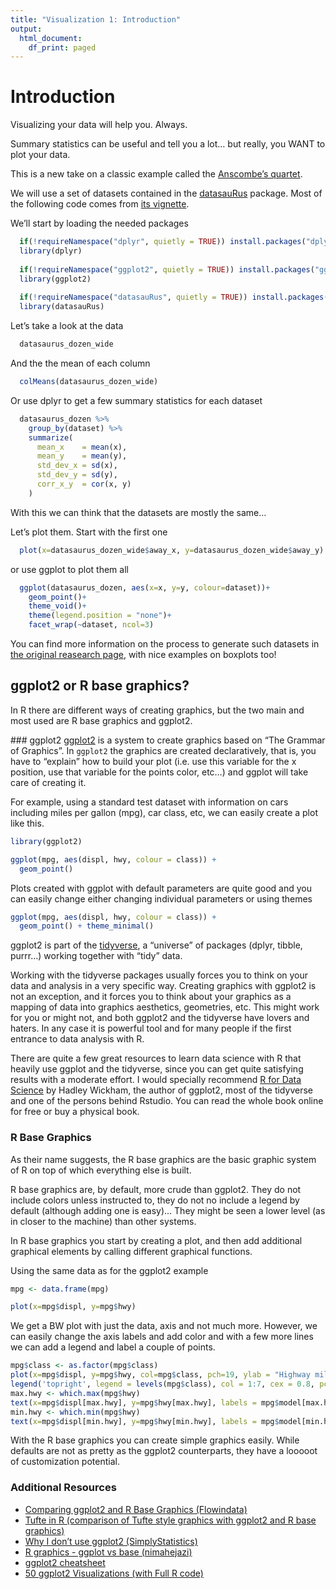 ```yaml
---
title: "Visualization 1: Introduction"
output:
  html_document:
    df_print: paged
---
```


# Introduction

  Visualizing your data will help you. Always.
  
  Summary statistics can be useful and tell you a lot... but really, you
  WANT to plot your data.
  
  This is a new take on a classic example called the 
  [Anscombe's quartet](https://en.wikipedia.org/wiki/Anscombe%27s_quartet).
  
  We will use a set of datasets contained in the 
  [datasauRus](https://cran.r-project.org/web/packages/datasauRus/) package. 
  Most of the following code comes from 
  [its vignette](https://cran.r-project.org/web/packages/datasauRus/vignettes/Datasaurus.html).

  We'll start by loading the needed packages
  
```r
  if(!requireNamespace("dplyr", quietly = TRUE)) install.packages("dplyr")
  library(dplyr)
  
  if(!requireNamespace("ggplot2", quietly = TRUE)) install.packages("ggplot2")
  library(ggplot2)
  
  if(!requireNamespace("datasauRus", quietly = TRUE)) install.packages("datasauRus")
  library(datasauRus)

```

Let's take a look at the data

```r
  datasaurus_dozen_wide

```

And the the mean of each column
```r
  colMeans(datasaurus_dozen_wide)
```

Or use dplyr to get a few summary statistics for each dataset

```r
  datasaurus_dozen %>% 
    group_by(dataset) %>% 
    summarize(
      mean_x    = mean(x),
      mean_y    = mean(y),
      std_dev_x = sd(x),
      std_dev_y = sd(y),
      corr_x_y  = cor(x, y)
    )
```

With this we can think that the datasets are mostly the same...

Let's plot them. Start with the first one

```r
  plot(x=datasaurus_dozen_wide$away_x, y=datasaurus_dozen_wide$away_y)
```

or use ggplot to plot them all
```r
  ggplot(datasaurus_dozen, aes(x=x, y=y, colour=dataset))+
    geom_point()+
    theme_void()+
    theme(legend.position = "none")+
    facet_wrap(~dataset, ncol=3)

```


  You can find more information on the process to generate such datasets in 
  [the original reasearch page](https://www.autodeskresearch.com/publications/samestats),
  with nice examples on boxplots too!
  
  

## ggplot2 or R base graphics?

  In R there are different ways of creating graphics, but the two main and 
  most used are R base graphics and ggplot2.
  
  ### ggplot2
  [ggplot2](https://ggplot2.tidyverse.org/) is a system to create graphics
  based on "The Grammar of Graphics". In `ggplot2` the graphics are created 
  declaratively, that is, you have to "explain" how to build your plot 
  (i.e. use this variable for the x position, use that variable for the points 
  color, etc...) and ggplot will take care of creating it. 

  For example, using a standard test dataset with information on cars including
  miles per gallon (mpg), car class, etc, we can easily create a plot like this.
  

```r
library(ggplot2)

ggplot(mpg, aes(displ, hwy, colour = class)) + 
  geom_point()
```

  Plots created with ggplot with default parameters are quite good and you can 
  easily change either changing individual parameters or using themes
  

```r
ggplot(mpg, aes(displ, hwy, colour = class)) + 
  geom_point() + theme_minimal()
```

  ggplot2 is part of the [tidyverse](https://www.tidyverse.org/), a "universe" 
  of packages (dplyr, tibble, purrr...) working together with "tidy" data. 

  Working with the tidyverse packages usually forces you to think on your data 
  and analysis in a very specific way. Creating graphics with ggplot2 is not
  an exception, and it forces you to think about your graphics as a mapping of
  data into graphics aesthetics, geometries, etc. This might work for you 
  or might not, and both ggplot2 and the tidyverse have lovers and haters. 
  In any case it is powerful tool and for many people if the first entrance
  to data analysis with R.
  
  There are quite a few great resources to learn data science with R that 
  heavily use ggplot and the tidyverse, since you can get quite satisfying 
  results with a moderate effort. I would specially recommend 
  [R for Data Science](https://r4ds.had.co.nz/) by Hadley Wickham, the author
  of ggplot2, most of the tidyverse and one of the persons behind Rstudio. 
  You can read the whole book online for free or buy a physical book.
  
### R Base Graphics

  As their name suggests, the R base graphics are the basic graphic system of R
  on top of which everything else is built. 
  
  R base graphics are, by default, more crude than ggplot2. They do not include
  colors unless instructed to, they do not no include a legend by default 
  (although adding one is easy)... They might be seen a lower level (as in 
  closer to the machine) than other systems.
  
  In R base graphics you start by creating a plot, and then add additional 
  graphical elements by calling different graphical functions.
  
  Using the same data as for the ggplot2 example
  
```r
mpg <- data.frame(mpg)

plot(x=mpg$displ, y=mpg$hwy)
```

We get a BW plot with just the data, axis and not much more. However, we can 
easily change the axis labels and add color and with 
a few more lines we can add a legend and label a couple of points.

```r
mpg$class <- as.factor(mpg$class)
plot(x=mpg$displ, y=mpg$hwy, col=mpg$class, pch=19, ylab = "Highway miles per gallon", xlab="engine displacement (liters)")
legend('topright', legend = levels(mpg$class), col = 1:7, cex = 0.8, pch = 19)
max.hwy <- which.max(mpg$hwy)
text(x=mpg$displ[max.hwy], y=mpg$hwy[max.hwy], labels = mpg$model[max.hwy], pos=4)
min.hwy <- which.min(mpg$hwy)
text(x=mpg$displ[min.hwy], y=mpg$hwy[min.hwy], labels = mpg$model[min.hwy], pos=4)
```
  
  With the R base graphics you can create simple graphics easily. While
  defaults are not as pretty as the ggplot2 counterparts, they
  have a looooot of customization potential.
  
### Additional Resources

* [Comparing ggplot2 and R Base Graphics (Flowindata)](https://flowingdata.com/2016/03/22/comparing-ggplot2-and-r-base-graphics/)
* [Tufte in R (comparison of Tufte style graphics with ggplot2 and R base graphics)](http://motioninsocial.com/tufte/)
* [Why I don't use ggplot2 (SimplyStatistics)](https://simplystatistics.org/2016/02/11/why-i-dont-use-ggplot2/)
* [R graphics - ggplot vs base (nimahejazi)](https://blog.nimahejazi.org/posts/r-graphics-ggplot-vs-base/)
* [ggplot2 cheatsheet](https://github.com/rstudio/cheatsheets/blob/master/data-visualization-2.1.pdf)
* [50 ggplot2 Visualizations (with Full R code)](http://r-statistics.co/Top50-Ggplot2-Visualizations-MasterList-R-Code.html)




